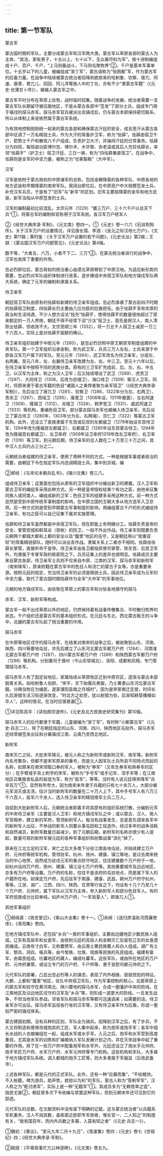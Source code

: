 ```yaml
---
---
---
```

title: 第一节军队
---



蒙古军

蒙古国时期的军队，主要分成蒙古军和汉军两大类。蒙古军以草原各部的蒙古人为主体，“其法，家有男子，十五以上，七十以下，无众寡尽料为军”，按十进制编组成十户、百户、千户，“上马则备战斗，下马则屯聚牧养”②。千户是基本军事单位。十五岁以下的儿童，被编组成“渐丁军”，蒙古语称为“怯困都”军，作为蒙古军的后备力量。在战争中陆续被蒙古统治者招降和掳掠来的哈剌鲁、钦察、唐兀、阿速、康里、畏兀儿、回回、阿儿浑等族人中的丁壮，亦有不少“隶蒙古军籍”（《元史·也蒲甘卜传》），被编入蒙古军之中。

蒙古军平时分布在草原上驻牧，战时临时招集。随着战争的发展，统治者需要一支蒙古军队长期留守被征服地区，于是从蒙古各部中“签发”了部分士兵，组成专门用于镇戍的探马赤军。探马赤军官兵被派出去镇戍后，仍与蒙古本部保持密切联系，所以从体制上来说依然属于蒙古军系统。

为有效地控制刚刚统一起来的蒙古各部和确保蒙古汗廷的安全，成吉思汗从蒙古各部中征调了一万名精锐士兵，作为大汗的常备护卫军，称为“怯薛”。怯薛由宿卫千户、箭筒士千户和散班八千户组成，负责护卫大汗，并操持汗廷的日常事务。怯薛分为四班，每班由功臣博尔忽、博尔术、木华黎、赤老温或其后人充任怯薛长，率领“怯薛歹”（护卫士）宿卫汗廷，三日一换，称为“四怯薛番直宿卫”。在战争中，怯薛则是全军的中坚力量，被称之为“也客豁勒”（大中军）。

汉军

汉军是依附于蒙古政权的中原诸军的总称，包括金朝降蒙的各种军队、中原各地的地方武装和早期降蒙的南宋军队。窝阔台即位后，在中原民户中大规模签发士兵，补充汉军兵员，于是有了“旧军”与“新军”的区别。旧军主要指降蒙的金军和地方武装，新军当指从中原签发的士兵。

汉军的编制最初比较混乱。太宗元年（1229）“置三万户、三十六千户以总天下兵”①，将蒙古军的编制和官称用于汉军系统。各汉军万户统军人

②《经世大典序录·军制》，《元文类》卷四一。①《元史》卷一六六《石扶狗狗传》。关于汉军万户的设置情况，详见唐长孺、李涵：《金元之际汉地七万户》，《文史》第11辑；黄时鉴：《关于汉军万户设置的若干问题》，《元史论丛》第2辑；王颋：《蒙古国汉军万户问题管见》，《元史论丛》第4辑。

数不等，“大者五、六万，小者不下二、三万”②。在蒙古统治者进行的战争中，汉军也发挥了重要的作用。

忽必烈即位后，蒙古政权的统治重心由漠北草原移到了中原汉地。为适应新形势的需要，忽必烈对军队组织体制进行改革，逐步建成中央宿卫军队和地方镇戍军队两大系统，确定了元军的编制和隶属关系。

侍卫亲军

朝廷宿卫军队由原有的怯薛和新建的侍卫亲军组成。忽必烈承袭了蒙古前四汗时期的怯薛宿卫制度，四怯薛长仍主要由几位功臣的后裔担任。由于怯薛歹享有优厚的政治和生活待遇，不少人想方设法“投充”怯薛歹，使得怯薛歹的数量很快超过了原来额定的一万人界限，朝廷不得不经常下诏“沙汰”宿卫士，首先是把汉人、南人清除出怯薛，但收效不大。文宗至顺三年（1332），将一万五千人宿卫士减至一万三千六百人，实际上是对怯薛歹超额的确认。

侍卫亲军组织始建于中统元年（1260），是忽必烈仿照中原王朝禁军制度组建的中央军队。第一个卫军组织沿承金制，称为武卫军，兵员三万人左右，士兵来源于中原各汉军万户属下的军队。至元元年（1264），武卫军改名为侍卫亲军，分成左、右两翼。至元八年，左、右翼侍卫亲军改建为左、右、中三卫。至元十六年以后，在侍卫亲军中按照不同的民族分类。原有的三卫军扩充成前、后、左、右、中五卫，以汉军为主体，称之为汉人卫军；后又陆续增设了武卫（1289）、虎贲卫（1297）、大同侍卫（1308，后改为忠翊卫）、海口侍卫（1309）等汉人卫军。同时，将原来隶于蒙古军籍的色目“诸国人之勇悍者聚为亲军宿卫”（《经世大典序录·军制》），先后设立了唐兀卫（1281）、钦察卫（1286，1322年分为左、右两卫）、贵赤卫（1287）、西域卫（1295）、康里卫（1308年设，1311年撤罢）、左右阿速卫（1309）、隆镇卫（1312）、龙翊卫（1328）、斡罗思卫（1331）、威武阿速卫（1333）等机构，重编色目卫军。部分蒙古探马赤军也被编入侍卫亲军，先后设立了蒙古侍卫（1280年，1303年分为左、右两翊）、宗仁卫（1322）等蒙古卫军机构。此外，还设立了直接隶属于东宫或后宫的左都威卫（1279年始设东宫侍卫军，1294年改为隆福宫左都威卫）、右都威卫（1285年设东宫蒙古侍卫，1294年改为隆福宫右都威卫）、左卫率府（1309年设卫率府1319年改左卫率府）、右卫率府（1319）等卫军。到元朝后期，侍卫亲军的总人数在二十万至三十万之间，其中汉人士兵约占三分之二。

元朝统治者组建的侍卫亲军，使用了两种不同的方式。一种是根据军事或者政治的需要，由朝廷下令在指定军队内选调精锐士兵，集中到京城，编

②郝经：《与宋论本朝兵乱书》，《陵川文集》卷三八。

组成侍卫亲军；这里面也包括从原有的卫军组织中分编出新卫的建置。汉人卫军和蒙古卫军的编组多采用此种方式。另一种是皇帝授权给某个有功之臣，由他来征集同族人或同类人，编组成新的卫军；色目卫军的组建多采用这种方式。前一种方式显然是受到中原传统军事制度的影响，在中原立国的王朝大多从地方选军入卫京师。后一种方式则是受到早期蒙古军事制度的影响，用编组蒙古千户的形式编组侍卫亲军，有功之臣可以自己征集下属并实施管理。

怯薛和侍卫亲军虽然都是中央宿卫军队，但在职能上有明确分工。怯薛负责皇帝的安全，掌管宫城和斡耳朵（宫帐）的防卫，一般不外出作战。侍工亲军则既要负责元朝两个都城大都和上都的安全以及“腹里”地区的屯守，又是朝廷用以“居重驭轻”的常备精锐部队，随时可以派出去作战。隶属关系上二者亦不相同。怯薛由怯薛长掌管，直接听命于皇帝。侍卫亲军由各卫都指挥使司掌管，除东宫、后宫卫军外，均隶属于专掌军政的枢密院之下。兵员征集上的差异也很明显。怯薛成员主要来自蒙古各部，侍卫亲军士兵则不仅来自中原、江南的汉军、探马赤军和新附军（南宋降军），原来附籍在蒙古军中的色目人和流亡的蒙古子女等，亦是重要来源。按照元廷的规定，充当侍卫亲军的必须是精锐士兵，因此侍卫亲军成为元军的中坚力量，取代了蒙古国时期怯薛作为全军“大中军”的军事地位。

元朝的地方镇戍军队，由驻牧在草原上的蒙古军和分驻各地镇守的探马

赤军、汉军、新附军等构成。

蒙古军一般不出戍草原以外的地区，仍然保持着有战事传檄集合、平时散归牧养的状态。千户组织还是蒙古军的基本组织形式。在元廷与东北、西北蒙古叛王的斗争中，北疆的蒙古军队起了相当重要的作用。

探马赤军

在中原等地区戍守的探马赤军，在结束对南宋的战争之后，被收聚到山东、河南、陕西、四川等要地屯驻，并先后建立了山东河北蒙古军都万户府（1284）、河南淮北蒙古军都万户府（1287）、四川蒙古军都万户府（1289）和陕西蒙古军都万户府（1298）等机构，分别置司于濮州（今山东郓城北）、洛阳、成都和凤翔，专门管理探马赤军。

探马赤军人有了固定驻地后，家属陆续从草原牧区迁到中原农区，逐渐与蒙古本部脱离关系。如哈剌鲁人伯颜，“宋平，天下始偃兵弗服，乃土著隶山东河北蒙古军籍，分赐刍牧在为编民，遂家濮阳县南之月城村”。因为是举家南迁定居，时间长久后游猎生活习俗逐渐改变，“时北方之初至，犹以射猎为俗，后渐知耕垦播殖如华人”。这样的情况，在当时应很普遍①。

①详见陈高华：《读伯颜宗道传》，《元史及北方民族史研究集刊》第10辑。

探马赤军人的后代都隶于军籍，儿童被编为“渐丁军”，有时称“小厮蒙古军”（《元史·兵志二》）。除了在朝廷指定的山东、河南、四川、陕西地区屯驻外，探马赤军还经常被签发出征和分番镇戍江南、云南乃至西北地区。

新附军

南宋灭亡之际，大批宋军降元，被元人称之为新附军或新附汉军、南军等。新附军内名号繁杂，但都不是宋军原来的番号，而是元人因军队士兵所具不同特点而起的名称，如原来在南宋领取口券的军人，被称为“券军”（又有生券军和熟券军的区分）；在手臂或手背上刺字的宋军，被称为“手号军”或手记军、涅手军等；在江南地区召集贩卖私盐的盐徒为军，称为“盐军”，等等。当时有人说元廷得宋降军“兵卒百万”①，显然有所夸大，因为南宋末年隶于兵籍的只有七十余万人，大部分被元军消灭或击溃。估计当时新附军的数量在二十万人上下，其中手号军人有八万三千六百人，盐军六千余人，选入侍卫亲军的精锐南军士兵二万人。

自招到大批新附军人后，元朝统治者即着手将其原有的组织系统打散，分编到元军的中央侍卫亲军（主要是汉人卫军）和地方镇戍军队之中；或以蒙古、汉人、南人军官相参，建立新的军府，管领新附军人。每当有战事发生，总是首先调发各军中的新附军人出征，不参战的新军人则要从事屯田和工役造作。经过多年的战争消耗和自然减员，新附军数量日益减少。到了元朝后期，新附军的名称亦很少有人提起，数量可观的新附军被元廷的各种军事组织和纷繁战事“消化”掉了。

原来在江北立足的汉军，宋亡之后大多南下分驻江南各地屯驻，并陆续建立万户府、元帅府等统军机构，管领驻军。杭州、扬州、建康、镇江等地，是过去南宋统治的中心地带，自然成为驻戍元军的重点防守地区，往往建置数个万户府于一地，如杭州设四万户府，扬州、建康、镇江设七万户府等。其他重要城市及边远地区，亦多有万户府等设置。万户府的名称，往往不是该府的屯驻地点，而是属下军人的户籍所在地。如保定万户府，先后驻军于南康、建康、武昌，颍州万户府守杭州，等等。江浙、湖广、江西、四川、陕西、甘肃等行省之下，均设有十几个乃至几十个万户府、元帅府，属下军队以汉军为主体，参入新附军人和部分色目军人。有的军府民族成分比较单纯，如庐州万户府，“一军皆夏人”，即唐兀人①。

其他军事组织

①胡祗遹：《效忠堂记》，《紫山大全集》卷十一。①余阙：《送归彦温赴河西廉使序》，《青阳集》卷四。

在地方镇戍军队中，还包括“乡兵”一类的军事组织，主要由边疆地区少数民族人组成。辽东有高丽军和女直军，由依附元廷的高丽人和金朝灭亡后留在辽东的女直遗民编成。云南有寸白军，又称爨僰军，由云南土著民族爨人和白人组成。湖广有土军、黎兵、洞兵、徭兵等，由今黎族、壮族、瑶族等民族的先民组成。福建有畲军，由畲民组成。吐蕃地区的藏人，编成吐蕃军。这些军队，或由所在地区的万户府、元帅府兼管，或设立专门的万户府、千户所等，隶于宣慰司都元帅府之下。

元代军队的部署，凸显出忽必烈等人的谋虑，表现了内外相维、层层控扼的特征。大都、上都和“腹里”地区，驻扎中央宿卫军队，作为军事控制的核心。北面草原上的蒙古军和驻守在黄河南北、陕川要地的探马赤军，合成一圈藩护中央的防线。在江南地区及沿边地区戍守的汉军及“乡兵”等，则形成一道更大的防线。一旦发生战争，不但当地军队参战，邻省军队和探马赤军等都可迅速调来；如需要的话，侍卫亲军亦可出征。探马赤军监视各行省的汉军等，又有侍卫亲军作为后盾，形成一套较严密的镇戍体系。

蒙古建国初期，没有兵种的区别，军队全为骑兵。招降到汉军之后，有了步兵，不久又将制造和使用攻城炮具的工匠、军人集中起来，称为炮军或炮手军；各军中擅长水战的人也被编组在一起，组成水军或水手军。入元之后，炮军和水军受到高度重视，尤其是水军的训练和扩编被纳入军队发展计划之内，并在灭宋战争中起了重要的作用。除了在一些万户府中配备炮军和水军外，元廷还设立了炮水手元帅府、炮手军匠万户府、水军万户府、水军元帅府等专门机构。这些机构和军队，大多属于地方镇戍军队系统。调入都城的炮手工匠等，则大多隶属于军器监（后改武备寺）。

上述各种军队，都是元代的正式军队。此外，还有一种“应募而集”，“不给粮饷，不入帐籍，俾为游兵，助声势，掳掠以为利”的军队，蒙古人称为“答剌罕军”，汉人称之为“乾讨虏军”，实际上是一种“无籍军”①。其成员多为“无赖侥幸之徒”，拢民尤甚②，朝廷曾多次下令收编与禁罢这种军队，但到元朝末年还可见到它的踪迹。

元代军队的总数，在文献资料中没有留下明确的记载，这与蒙古统治者“以兵籍系军机重务，汉人不阅其数，虽枢密近臣职专军旅者，惟长官一、二人知之”的制度有关，“故有国百年，而内外兵数之多寡，人莫有知之者”（《元史·兵志一》）。

①魏初：《奏议》，“至元九年二月十九日”，《青崖集》卷四；《元史》卷七《世祖纪》四；《经世大典序录·军制》。

②姚燧：《平章政事忙兀公神道碑》，《元文类》卷五九。
